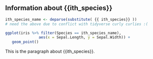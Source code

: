 
## Information about {{ith_species}}

```r
ith_species_name <- deparse(substitute( {{ ith_species}} )) 
# need the above due to conflict with tidyverse curly curlies :(

ggplot(iris %>% filter(Species == ith_species_name), 
               aes(x = Sepal.Length, y = Sepal.Width)) +
   geom_point()
```

This is the paragraph about {{ith_species}}.
